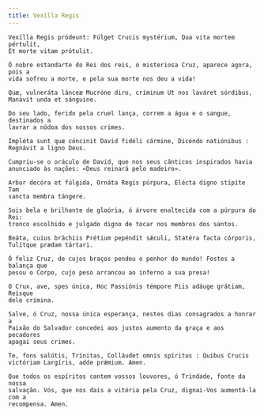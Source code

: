 ```yaml
---
title: Vexílla Regis
---
```


<div class="side-by-side not-content">

    Vexílla Regis pródeunt: Fúlget Crucis mystérium, Qua vita mortem pértulit,
    Et morte vitam prótulit.

    Ó nobre estandarte do Rei dos reis, ó misteriosa Cruz, aparece agora, pois a
    vida sofreu a morte, e pela sua morte nos deu a vida!

    Quæ, vulneráta lánceæ Mucróne diro, críminum Ut nos laváret sórdibus,
    Manávit unda et sánguine.

    Do seu lado, ferido pela cruel lança, correm a água e o sangue, destinados a
    lavrar a nódoa dos nossos crimes.

    Impléta sunt quæ cóncinit David fidéli cármine, Dicéndo natiónibus :
    Regnávit a ligno Deus.

    Cumpriu-se o oráculo de David, que nos seus cânticos inspirados havia
    anunciado às nações: «Deus reinará pelo madeiro».

    Arbor decóra et fúlgida, Ornáta Regis púrpura, Elécta digno stípite Tam
    sancta membra tángere.

    Sois bela e brilhante de gloória, ó árvore enaltecida com a púrpura do Rei:
    tronco escolhido e julgado digno de tocar nos membros dos santos.

    Beáta, cuius bráchiis Prétium pepéndit sǽculi, Statéra facta córporis,
    Tulítque prædam tártari.

    Ó feliz Cruz, de cujos braços pendeu o penhor do mundo! Fostes a balança que
    pesou o Corpo, cujo peso arrancou ao inferno a sua presa!

    O Crux, ave, spes única, Hoc Passiónis témpore Piis adáuge grátiam, Reísque
    dele crímina.

    Salve, ó Cruz, nossa única esperança, nestes dias consagrados a honrar a
    Paixão do Salvador concedei aos justos aumento da graça e aos pecadores
    apagai seus crimes.

    Te, fons salútis, Trínitas, Colláudet omnis spíritus : Quibus Crucis
    victóriam Largíris, adde prǽmium. Amen.

    Que todos os espíritos cantem vossos louvores, ó Trindade, fonte da nossa
    salvação. Vós, que nos dais a vitória pela Cruz, dignai-Vos aumentá-la com a
    recompensa. Amen.

</div>
